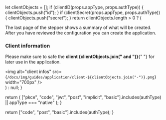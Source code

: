 
  let clientObjects = [];
  if (clientID(props.appType, props.authType)) {
    clientObjects.push("id");
  }
  if (clientSecret(props.appType, props.authType)) {
    clientObjects.push("secret");
  }
  return clientObjects.length > 0 ? (
    <div>
      <p>
        The last page of the stepper shows a summary of what will be created.
        After you have reviewed the configuration you can create the
        application.
      </p>
      <h3>Client information</h3>
      <p>
        Please make sure to safe the <b>client {clientObjects.join(" and ")}</b>{" "}
        for later use in the application.
      </p>
      <img
        alt="client infos"
        src={`/docs/img/guides/application/client-${clientObjects.join("-")}.png`}
        width="700px"
      />
    </div>
  ) : null;
}

  return (
    ["pkce", "code", "jwt", "post", "implicit", "basic"].includes(authType) ||
    appType === "native"
  );
}

  return ["code", "post", "basic"].includes(authType);
}
